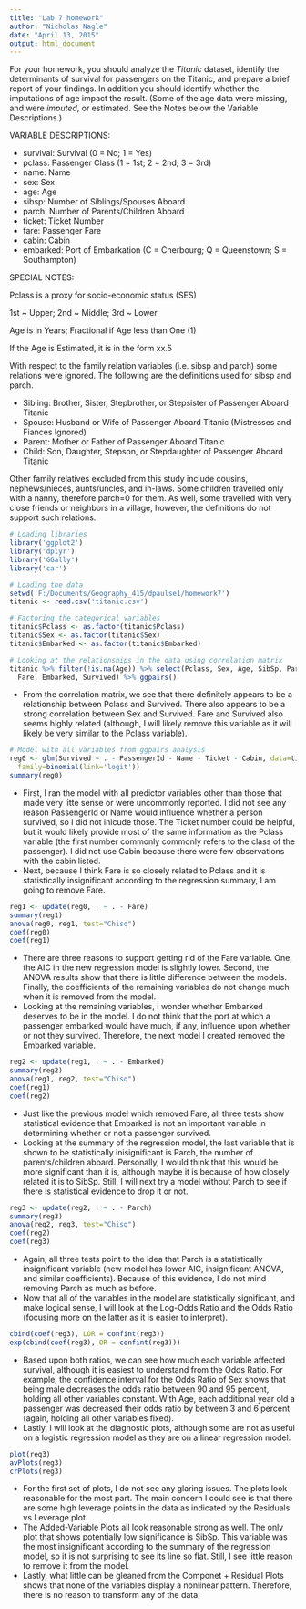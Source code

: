 ```yaml
---
title: "Lab 7 homework"
author: "Nicholas Nagle"
date: "April 13, 2015"
output: html_document
---
```


For your homework, you should analyze the *Titanic* dataset, identify the determinants of survival for passengers on the Titanic, and prepare a brief report of your findings.
In addition you should identify whether the imputations of age impact the result.
(Some of the age data were missing, and were *imputed*, or estimated.  See the Notes below the Variable Descriptions.)



VARIABLE DESCRIPTIONS:

- survival:        Survival
                (0 = No; 1 = Yes)
- pclass:          Passenger Class
                (1 = 1st; 2 = 2nd; 3 = 3rd)
- name:            Name
- sex:             Sex
- age:             Age
- sibsp:           Number of Siblings/Spouses Aboard
- parch:           Number of Parents/Children Aboard
- ticket:          Ticket Number
- fare:            Passenger Fare
- cabin:           Cabin
- embarked:        Port of Embarkation
                  (C = Cherbourg; Q = Queenstown; S = Southampton)

SPECIAL NOTES:

Pclass is a proxy for socio-economic status (SES)

 1st ~ Upper; 2nd ~ Middle; 3rd ~ Lower

Age is in Years; Fractional if Age less than One (1)
 
 If the Age is Estimated, it is in the form xx.5

With respect to the family relation variables (i.e. sibsp and parch)
some relations were ignored.  The following are the definitions used
for sibsp and parch.

- Sibling:  Brother, Sister, Stepbrother, or Stepsister of Passenger Aboard Titanic
- Spouse:   Husband or Wife of Passenger Aboard Titanic (Mistresses and Fiances Ignored)
- Parent:   Mother or Father of Passenger Aboard Titanic
- Child:    Son, Daughter, Stepson, or Stepdaughter of Passenger Aboard Titanic

Other family relatives excluded from this study include cousins,
nephews/nieces, aunts/uncles, and in-laws.  Some children travelled
only with a nanny, therefore parch=0 for them.  As well, some
travelled with very close friends or neighbors in a village, however,
the definitions do not support such relations.

```r
# Loading libraries
library('ggplot2')
library('dplyr')
library('GGally')
library('car')

# Loading the data
setwd('F:/Documents/Geography_415/dpaulse1/homework7')
titanic <- read.csv('titanic.csv')

# Factoring the categorical variables
titanic$Pclass <- as.factor(titanic$Pclass)
titanic$Sex <- as.factor(titanic$Sex)
titanic$Embarked <- as.factor(titanic$Embarked)

# Looking at the relationships in the data using correlation matrix
titanic %>% filter(!is.na(Age)) %>% select(Pclass, Sex, Age, SibSp, Parch,
  Fare, Embarked, Survived) %>% ggpairs()
```

  - From the correlation matrix, we see that there definitely appears to be a relationship between Pclass and Survived. There also appears to be a strong correlation between Sex and Survived. Fare and Survived also seems highly related (although, I will likely remove this variable as it will likely be very similar to the Pclass variable).   
  
```r
# Model with all variables from ggpairs analysis
reg0 <- glm(Survived ~ . - PassengerId - Name - Ticket - Cabin, data=titanic,
  family=binomial(link='logit'))
summary(reg0)
```

  - First, I ran the model with all predictor variables other than those that made very litte sense or were uncommonly reported. I did not see any reason PassengerId or Name would influence whether a person survived, so I did not inlcude those. The Ticket number could be helpful, but it would likely provide most of the same information as the Pclass variable (the first number commonly commonly refers to the class of the passenger). I did not use Cabin because there were few observations with the cabin listed.   
  - Next, because I think Fare is so closely related to Pclass and it is statistically insignificant according to the regression summary, I am going to remove Fare.
  
```r
reg1 <- update(reg0, . ~ . - Fare)
summary(reg1)
anova(reg0, reg1, test="Chisq")
coef(reg0)
coef(reg1)
```

  - There are three reasons to support getting rid of the Fare variable. One, the AIC in the new regression model is slightly lower. Second, the ANOVA results show that there is little difference between the models. Finally, the coefficients of the remaining variables do not change much when it is removed from the model.  
  - Looking at the remaining variables, I wonder whether Embarked deserves to be in the model. I do not think that the port at which a passenger embarked would have much, if any, influence upon whether or not they survived. Therefore, the next model I created removed the Embarked variable.
  
```r
reg2 <- update(reg1, . ~ . - Embarked)
summary(reg2)
anova(reg1, reg2, test="Chisq")
coef(reg1)
coef(reg2)
```

  - Just like the previous model which removed Fare, all three tests show statistical evidence that Embarked is not an important variable in determining whether or not a passenger survived.  
  - Looking at the summary of the regression model, the last variable that is shown to be statistically inisignificant is Parch, the number of parents/children aboard. Personally, I would think that this would be more significant than it is, although maybe it is because of how closely related it is to SibSp. Still, I will next try a model without Parch to see if there is statistical evidence to drop it or not. 
  
```r
reg3 <- update(reg2, . ~ . - Parch)
summary(reg3)
anova(reg2, reg3, test="Chisq")
coef(reg2)
coef(reg3)
```

  - Again, all three tests point to the idea that Parch is a statistically insignificant variable (new model has lower AIC, insignificant ANOVA, and similar coefficients). Because of this evidence, I do not mind removing Parch as much as before.  
  - Now that all of the variables in the model are statistically significant, and make logical sense, I will look at the Log-Odds Ratio and the Odds Ratio (focusing more on the latter as it is easier to interpret). 
  
```r
cbind(coef(reg3), LOR = confint(reg3))
exp(cbind(coef(reg3), OR = confint(reg3)))
```

  - Based upon both ratios, we can see how much each variable affected survival, although it is easiest to understand from the Odds Ratio. For example, the confidence interval for the Odds Ratio of Sex shows that being male decreases the odds ratio between 90 and 95 percent, holding all other variables constant. With Age, each additional year old a passenger was decreased their odds ratio by between 3 and 6 percent (again, holding all other variables fixed).  
  - Lastly, I will look at the diagnostic plots, although some are not as useful on a logistic regression model as they are on a linear regression model. 

```r
plot(reg3)
avPlots(reg3)
crPlots(reg3)
```

  - For the first set of plots, I do not see any glaring issues. The plots look reasonable for the most part. The main concern I could see is that there are some high leverage points in the data as indicated by the Residuals vs Leverage plot.  
  - The Added-Variable Plots all look reasonable strong as well. The only plot that shows potentially low significance is SibSp. This variable was the most insignificant according to the summary of the regression model, so it is not surprising to see its line so flat. Still, I see little reason to remove it from the model.  
  - Lastly, what little can be gleaned from the Componet + Residual Plots shows that none of the variables display a nonlinear pattern. Therefore, there is no reason to transform any of the data.  